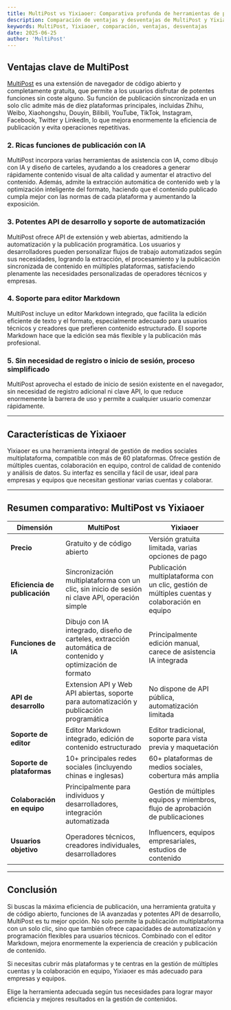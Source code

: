 ```yaml
---
title: MultiPost vs Yixiaoer: Comparativa profunda de herramientas de publicación multiplataforma
description: Comparación de ventajas y desventajas de MultiPost y Yixiaoer
keywords: MultiPost, Yixiaoer, comparación, ventajas, desventajas
date: 2025-06-25
author: 'MultiPost'
---
```


## Ventajas clave de MultiPost

[MultiPost](https://multipost.app) es una extensión de navegador de código abierto y completamente gratuita, que permite a los usuarios disfrutar de potentes funciones sin coste alguno. Su función de publicación sincronizada en un solo clic admite más de diez plataformas principales, incluidas Zhihu, Weibo, Xiaohongshu, Douyin, Bilibili, YouTube, TikTok, Instagram, Facebook, Twitter y LinkedIn, lo que mejora enormemente la eficiencia de publicación y evita operaciones repetitivas.

### 2. Ricas funciones de publicación con IA

MultiPost incorpora varias herramientas de asistencia con IA, como dibujo con IA y diseño de carteles, ayudando a los creadores a generar rápidamente contenido visual de alta calidad y aumentar el atractivo del contenido. Además, admite la extracción automática de contenido web y la optimización inteligente del formato, haciendo que el contenido publicado cumpla mejor con las normas de cada plataforma y aumentando la exposición.

### 3. Potentes API de desarrollo y soporte de automatización

MultiPost ofrece API de extensión y web abiertas, admitiendo la automatización y la publicación programática. Los usuarios y desarrolladores pueden personalizar flujos de trabajo automatizados según sus necesidades, logrando la extracción, el procesamiento y la publicación sincronizada de contenido en múltiples plataformas, satisfaciendo plenamente las necesidades personalizadas de operadores técnicos y empresas.

### 4. Soporte para editor Markdown

MultiPost incluye un editor Markdown integrado, que facilita la edición eficiente de texto y el formato, especialmente adecuado para usuarios técnicos y creadores que prefieren contenido estructurado. El soporte Markdown hace que la edición sea más flexible y la publicación más profesional.

### 5. Sin necesidad de registro o inicio de sesión, proceso simplificado

MultiPost aprovecha el estado de inicio de sesión existente en el navegador, sin necesidad de registro adicional ni clave API, lo que reduce enormemente la barrera de uso y permite a cualquier usuario comenzar rápidamente.

---

## Características de Yixiaoer

Yixiaoer es una herramienta integral de gestión de medios sociales multiplataforma, compatible con más de 60 plataformas. Ofrece gestión de múltiples cuentas, colaboración en equipo, control de calidad de contenido y análisis de datos. Su interfaz es sencilla y fácil de usar, ideal para empresas y equipos que necesitan gestionar varias cuentas y colaborar.

---

## Resumen comparativo: MultiPost vs Yixiaoer

| Dimensión           | MultiPost                                   | Yixiaoer                                         |
|--------------------|---------------------------------------------|-------------------------------------------------|
| **Precio**          | Gratuito y de código abierto                | Versión gratuita limitada, varias opciones de pago |
| **Eficiencia de publicación** | Sincronización multiplataforma con un clic, sin inicio de sesión ni clave API, operación simple | Publicación multiplataforma con un clic, gestión de múltiples cuentas y colaboración en equipo |
| **Funciones de IA** | Dibujo con IA integrado, diseño de carteles, extracción automática de contenido y optimización de formato | Principalmente edición manual, carece de asistencia IA integrada |
| **API de desarrollo** | Extension API y Web API abiertas, soporte para automatización y publicación programática | No dispone de API pública, automatización limitada |
| **Soporte de editor** | Editor Markdown integrado, edición de contenido estructurado | Editor tradicional, soporte para vista previa y maquetación |
| **Soporte de plataformas** | 10+ principales redes sociales (incluyendo chinas e inglesas) | 60+ plataformas de medios sociales, cobertura más amplia |
| **Colaboración en equipo** | Principalmente para individuos y desarrolladores, integración automatizada | Gestión de múltiples equipos y miembros, flujo de aprobación de publicaciones |
| **Usuarios objetivo** | Operadores técnicos, creadores individuales, desarrolladores | Influencers, equipos empresariales, estudios de contenido |

---

## Conclusión

Si buscas la máxima eficiencia de publicación, una herramienta gratuita y de código abierto, funciones de IA avanzadas y potentes API de desarrollo, MultiPost es tu mejor opción. No solo permite la publicación multiplataforma con un solo clic, sino que también ofrece capacidades de automatización y programación flexibles para usuarios técnicos. Combinado con el editor Markdown, mejora enormemente la experiencia de creación y publicación de contenido.

Si necesitas cubrir más plataformas y te centras en la gestión de múltiples cuentas y la colaboración en equipo, Yixiaoer es más adecuado para empresas y equipos.

Elige la herramienta adecuada según tus necesidades para lograr mayor eficiencia y mejores resultados en la gestión de contenidos. 